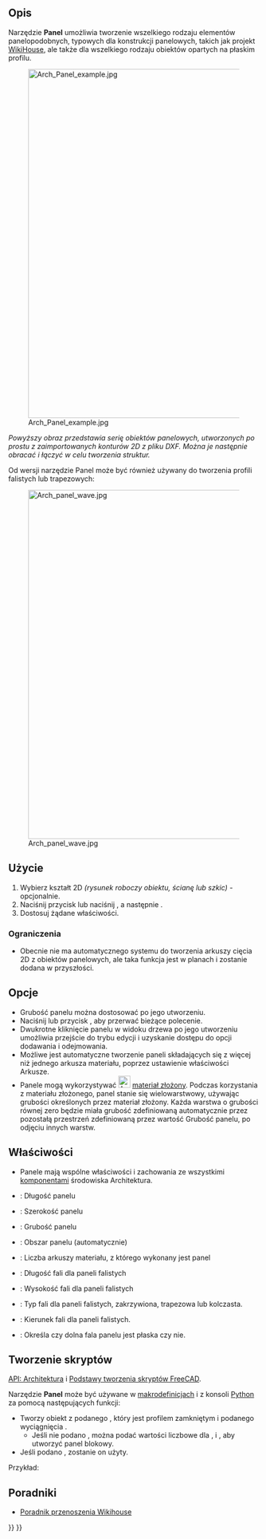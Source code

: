<languages/>

{{Docnav/pl
|[[Arch_IfcSpreadsheet/pl|Utwórz arkusz IFC]]
|[[Arch_Panel_Cut/pl|Cięcie panelu]]
|[[BIM_Workbench/pl|środowisko pracy BIM]]
|IconL=Arch_IfcSpreadsheet.svg
|IconR=Arch_Panel_Cut.svg
|IconC=Workbench_BIM.svg
}}

{{VeryImportantMessage|POLECENIE TO JEST CZĘŚCIĄ ZINTEGROWANEGO środowiska pracy [[BIM_Workbench/pl|BIM]] w V1.0<br>
Ta strona została zaktualizowana dla tej wersji.}}

{{GuiCommand
|Name=Arch Panel
|Name/pl=Architektura: Panel
|MenuLocation=3D / BIM → Narzędzia panelu → Panel
|Workbenches=[[BIM_Workbench/pl|BIM]]
|Shortcut={{KEY|P}} {{KEY|A}}
|Version=0.15
|SeeAlso=[[Arch_Panel_Cut/pl|Panelizacja do cięcia]], [[Arch_Panel_Sheet/pl|Arkusz panela]]
}}

<span id="Description"></span>
==Opis==

Narzędzie '''Panel''' umożliwia tworzenie wszelkiego rodzaju elementów panelopodobnych, typowych dla konstrukcji panelowych, takich jak projekt [https://www.wikihouse.cc/ WikiHouse], ale także dla wszelkiego rodzaju obiektów opartych na płaskim profilu.

[[Image:Arch Panel example.jpg|700px]] 

''Powyższy obraz przedstawia serię obiektów panelowych, utworzonych po prostu z zaimportowanych konturów 2D z pliku DXF. Można je następnie obracać i łączyć w celu tworzenia struktur.''

Od wersji {{VersionPlus/pl|0.17}} narzędzie Panel może być również używany do tworzenia profili falistych lub trapezowych:

[[Image:Arch panel wave.jpg|700px]] 

<span id="Usage"></span>
==Użycie==

# Wybierz kształt 2D ''(rysunek roboczy obiektu, ścianę lub szkic)'' - opcjonalnie.
# Naciśnij przycisk {{Button|[[Image:Arch_Panel.svg|16px]] '''Panel'''}} lub naciśnij {{KEY|P}}, a następnie {{KEY|A}}.
# Dostosuj żądane właściwości.

<span id="Limitations"></span>
===Ograniczenia===

* Obecnie nie ma automatycznego systemu do tworzenia arkuszy cięcia 2D z obiektów panelowych, ale taka funkcja jest w planach i zostanie dodana w przyszłości.

<span id="Options"></span>
==Opcje==

* Grubość panelu można dostosować po jego utworzeniu.
* Naciśnij {{KEY|Esc}} lub przycisk {{Button|Anuluj}}, aby przerwać bieżące polecenie.
* Dwukrotne kliknięcie panelu w widoku drzewa po jego utworzeniu umożliwia przejście do trybu edycji i uzyskanie dostępu do opcji dodawania i odejmowania.
* Możliwe jest automatyczne tworzenie paneli składających się z więcej niż jednego arkusza materiału, poprzez ustawienie właściwości Arkusze.
* Panele mogą wykorzystywać [[Image:Arch_MultiMaterial.svg|24px]] [[Arch_MultiMaterial/pl|materiał złożony]]. Podczas korzystania z materiału złożonego, panel stanie się wielowarstwowy, używając grubości określonych przez materiał złożony. Każda warstwa o grubości równej zero będzie miała grubość zdefiniowaną automatycznie przez pozostałą przestrzeń zdefiniowaną przez wartość Grubość panelu, po odjęciu innych warstw.

<span id="Properties"></span>
==Właściwości==

* Panele mają wspólne właściwości i zachowania ze wszystkimi [[Arch_Component/pl|komponentami]] środowiska Architektura.

* {{PropertyData|Długość}}: Długość panelu
* {{PropertyData|Szerokość}}: Szerokość panelu
* {{PropertyData|Grubość}}: Grubość panelu
* {{PropertyData|Obszar}}: Obszar panelu (automatycznie)
* {{PropertyData|Arkusze}}: Liczba arkuszy materiału, z którego wykonany jest panel
* {{PropertyData|Długość fali}}: Długość fali dla paneli falistych
* {{PropertyData|Wysokość fali}}: Wysokość fali dla paneli falistych
* {{PropertyData|Typ fali}}: Typ fali dla paneli falistych, zakrzywiona, trapezowa lub kolczasta.
* {{PropertyData|Kierunek fali}}: Kierunek fali dla paneli falistych.
* {{PropertyData|Fala denna}}: Określa czy dolna fala panelu jest płaska czy nie.

<span id="Scripting"></span>
==Tworzenie skryptów==

{{Emphasis|Zobacz również:}} [[Arch_API/pl|API: Architektura]] i [[FreeCAD_Scripting_Basics/pl|Podstawy tworzenia skryptów FreeCAD]].

Narzędzie '''Panel''' może być używane w [[Macros/pl|makrodefinicjach]] i z konsoli [[Python/pl|Python]] za pomocą następujących funkcji:

{{Code|code=
Panel = makePanel(baseobj=None, length=0, width=0, thickness=0, placement=None, name="Panel")
}}

* Tworzy obiekt {{incode|Panel}} z podanego {{incode|baseobj}}, który jest profilem zamkniętym i podanego wyciągnięcia {{incode|thickness}}.
** Jeśli nie podano {{incode|baseobj}}, można podać wartości liczbowe dla {{incode|length}}, {{incode|width}} i {{incode|thickness}}, aby utworzyć panel blokowy.
* Jeśli podano {{incode|placement}}, zostanie on użyty.

Przykład:

{{Code|code=
import FreeCAD, Draft, Arch

Rect = Draft.makeRectangle(1000, 400)
Panel = Arch.makePanel(Rect, thickness=36)
}}

<span id="Tutorials"></span>
==Poradniki==

* [[Wikihouse_porting_tutorial/pl|Poradnik przenoszenia Wikihouse]]


{{Docnav/pl
|[[Arch_IfcSpreadsheet/pl|Utwórz arkusz IFC]]
|[[Arch_Panel_Cut/pl|Cięcie panelu]]
|[[BIM_Workbench/pl|środowisko pracy BIM]]
|IconL=Arch_IfcSpreadsheet.svg
|IconR=Arch_Panel_Cut.svg
|IconC=Workbench_BIM.svg
}}

{{BIM_Tools_navi{{#translation:}}}}
{{Userdocnavi{{#translation:}}}}